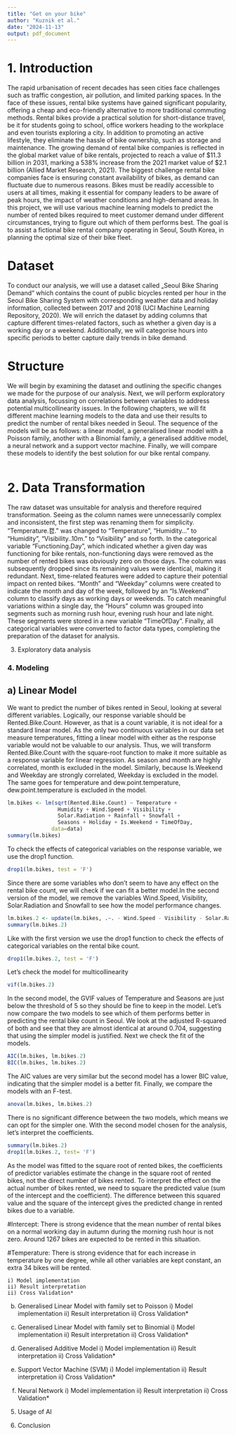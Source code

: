 ```yaml
---
title: "Get on your bike"
author: "Kuznik et al."
date: "2024-11-13"
output: pdf_document
---
```


# 1. Introduction 
The rapid urbanisation of recent decades has seen cities face challenges such as traffic congestion, air pollution, and limited parking spaces. In the face of these issues, rental bike systems have gained significant popularity, offering a cheap and eco-friendly alternative to more traditional commuting methods. Rental bikes provide a practical solution for short-distance travel, be it for students going to school, office workers heading to the workplace and even tourists exploring a city. In addition to promoting an active lifestyle, they eliminate the hassle of bike ownership, such as storage and maintenance. The growing demand of rental bike companies is reflected in the global market value of bike rentals, projected to reach a value of $11.3 billion in 2031, marking a 538% increase from the 2021 market value of $2.1 billion (Allied Market Research, 2021).
	The biggest challenge rental bike companies face is ensuring constant availability of bikes, as demand can fluctuate due to  numerous reasons. Bikes must be readily accessible to users at all times, making it essential for company leaders to be aware of peak hours, the impact of weather conditions and high-demand areas. In this project, we will use various machine learning models to predict the number of rented bikes required to meet customer demand under different circumstances, trying to figure out which of them performs best. The goal is to assist a fictional bike rental company operating in Seoul, South Korea, in planning the optimal size of their bike fleet.

# Dataset
To conduct our analysis, we will use a dataset called „Seoul Bike Sharing Demand“ which contains the count of public bicycles rented per hour in the Seoul Bike Sharing System with corresponding weather data and holiday information, collected between 2017 and 2018 (UCI Machine Learning Repository, 2020). We will enrich the dataset by adding columns that capture different times-related factors, such as whether a given day is a working day or a weekend. Additionally, we will categorise hours into specific periods to better capture daily trends in bike demand. 

# Structure
We will begin by examining the dataset and outlining the specific changes we made for the purpose of our analysis. Next, we will perform exploratory data analysis, focussing on correlations between variables to address potential multicollinearity issues. In the following chapters, we will fit different machine learning models to the data and use their results to predict the number of rental bikes needed in Seoul. The sequence of the models will be as follows: a linear model, a generalised linear model with a Poisson family, another with a Binomial family, a generalised additive model, a neural network and a support vector machine. Finally, we will compare these models to identify the best solution for our bike rental company.

```r


```

# 2. Data Transformation
The raw dataset was unsuitable for analysis and therefore required transformation. Seeing as the column names were unnecessarily complex and inconsistent, the first step was renaming them for simplicity. "Temperature.캜." was changed to "Temperature", "Humidity..." to "Humidity", "Visibility..10m." to "Visibility" and so forth. In the categorical variable "Functioning.Day", which indicated whether a given day was functioning for bike rentals, non-functioning days were removed as the number of rented bikes was obviously zero on those days. The column was subsequently dropped since its remaining values were identical, making it redundant.
  Next, time-related features were added to capture their potential impact on rented bikes. "Month" and "Weekday" columns were created to indicate the month and day of the week, followed by an "Is.Weekend" column to classify days as working days or weekends. To catch meaningful variations within a single day, the "Hours" column was grouped into segments such as morning rush hour, evening rush hour and late night. These segments were stored in a new variable "TimeOfDay". Finally, all categorical variables were converted to factor data types, completing the preparation of the dataset for analysis.


3. Exploratory data analysis

### 4. Modeling 
##    a) Linear Model
We want to predict the number of bikes rented in Seoul,
looking at several different variables. Logically, our
response variable should be Rented.Bike.Count. However,
as that is a count variable, it is not ideal for a standard linear model. As the only two continuous variables in our data set measure temperatures, fitting a linear model with either as the response variable would not be valuable to our analysis. Thus, we will transform Rented.Bike.Count with the square-root function to make it more suitable as a response variable for linear regression.
  As season and month are highly correlated, month is excluded in the model. Similarly, because Is.Weekend and Weekday are strongly correlated, Weekday is excluded in the model. The same goes for temperature and dew.point.temperature, dew.point.temperature is excluded in the model.

```r
lm.bikes <- lm(sqrt(Rented.Bike.Count) ~ Temperature + 
                Humidity + Wind.Speed + Visibility + 
                Solar.Radiation + Rainfall + Snowfall + 
                Seasons + Holiday + Is.Weekend + TimeOfDay, 
              data=data)
summary(lm.bikes)
```

To check the effects of categorical variables on the response variable, we use the drop1 function.

```r
drop1(lm.bikes, test = 'F')
```
Since there are some variables who don't seem to have any effect on the rental bike count, we will check if we can fit a better model.In the second version of the model, we remove the variables Wind.Speed, Visibility, Solar.Radiation and Snowfall to see how the model performance changes.

```r
lm.bikes.2 <- update(lm.bikes, .~. - Wind.Speed - Visibility - Solar.Radiation - Snowfall)
summary(lm.bikes.2)
```

Like with the first version we use the drop1 function to check the effects of categorical variables on the rental bike count.

```r
drop1(lm.bikes.2, test = 'F')
```

Let's check the model for multicollinearity

```r
vif(lm.bikes.2)
```

In the second model, the GVIF values of Temperature and Seasons are just below the threshold of 5 so they should be fine to keep in the model. Let's now compare the two models to see which of them performs better in predicting the rental bike count in Seoul. We look at the adjusted R-squared of both and see that they are almost identical at around 0.704, suggesting that using the simpler model is justified. Next we check the fit of the models.

```r
AIC(lm.bikes, lm.bikes.2)
BIC(lm.bikes, lm.bikes.2)
```

The AIC values are very similar but the second model has a lower BIC value, indicating that the simpler model is a better fit. Finally, we compare the models with an F-test.

```r
anova(lm.bikes, lm.bikes.2)
```

There is no significant difference between the two models, which means we can opt for the simpler one. With the second model chosen for the analysis, let's interpret the coefficients.

```r
summary(lm.bikes.2)
drop1(lm.bikes.2, test= 'F')
```

As the model was fitted to the square root of rented bikes, the coefficients of predictor variables estimate the change in the square root of rented bikes, not the direct number of bikes rented. To interpret the effect on the actual number of bikes rented, we need to square the predicted value (sum of the intercept and the coefficient). The difference between this squared value and the square of the intercept gives the predicted change in rented bikes due to a variable.

#Intercept:
There is strong evidence that the mean number of rental bikes on a normal working day in autumn during the morning rush hour is not zero. Around 1267 bikes are expected to be rented in this situation.

#Temperature:
There is strong evidence that for each increase in temperature by one degree, while all other variables are kept constant, an extra 34 bikes will be rented.



    i) Model implementation
    ii) Result interpretation
    ii) Cross Validation*

  b) Generalised Linear Model with family set to Poisson
    i) Model implementation
    ii) Result interpretation
    ii) Cross Validation*
    
  c) Generalised Linear Model with family set to Binomial
    i) Model implementation
    ii) Result interpretation
    ii) Cross Validation*
    
  d) Generalised Additive Model
    i) Model implementation
    ii) Result interpretation
    ii) Cross Validation*

  e) Support Vector Machine (SVM)
    i) Model implementation
    ii) Result interpretation
    ii) Cross Validation*

  f) Neural Network
    i) Model implementation
    ii) Result interpretation
    ii) Cross Validation*

5. Usage of AI

6. Conclusion
